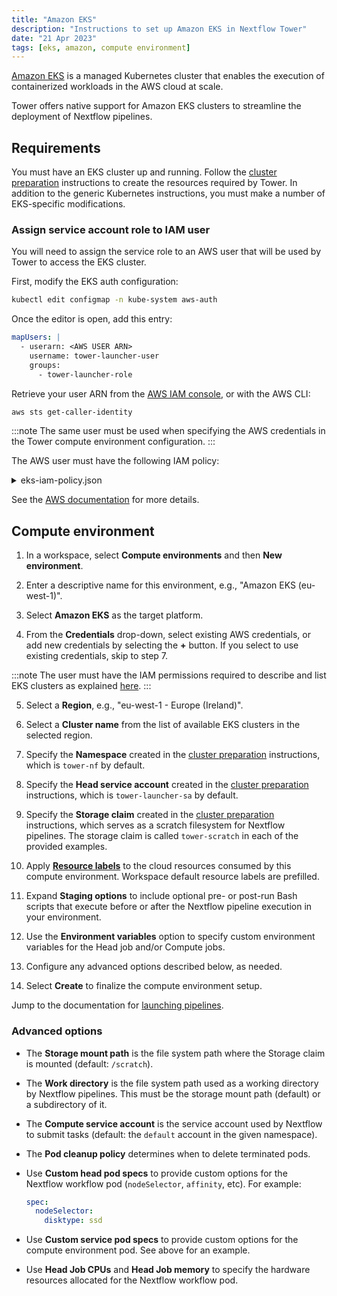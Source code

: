 ```yaml
---
title: "Amazon EKS"
description: "Instructions to set up Amazon EKS in Nextflow Tower"
date: "21 Apr 2023"
tags: [eks, amazon, compute environment]
---
```


[Amazon EKS](https://aws.amazon.com/eks/) is a managed Kubernetes cluster that enables the execution of containerized workloads in the AWS cloud at scale.

Tower offers native support for Amazon EKS clusters to streamline the deployment of Nextflow pipelines.

## Requirements

You must have an EKS cluster up and running. Follow the [cluster preparation](../compute-envs/k8s.mdx#cluster-preparation) instructions to create the resources required by Tower. In addition to the generic Kubernetes instructions, you must make a number of EKS-specific modifications.

### Assign service account role to IAM user

You will need to assign the service role to an AWS user that will be used by Tower to access the EKS cluster.

First, modify the EKS auth configuration:

```bash
kubectl edit configmap -n kube-system aws-auth
```

Once the editor is open, add this entry:

```yaml
mapUsers: |
  - userarn: <AWS USER ARN>
    username: tower-launcher-user
    groups:
      - tower-launcher-role
```

Retrieve your user ARN from the [AWS IAM console](https://console.aws.amazon.com/iam), or with the AWS CLI:

```bash
aws sts get-caller-identity
```

:::note
The same user must be used when specifying the AWS credentials in the Tower compute environment configuration.
:::

The AWS user must have the following IAM policy:

<details>
    <summary>eks-iam-policy.json</summary>

```yaml file=../_templates/eks/eks-iam-policy.json

```

</details>

See the [AWS documentation](https://docs.aws.amazon.com/eks/latest/userguide/add-user-role.html) for more details.

## Compute environment

1. In a workspace, select **Compute environments** and then **New environment**.

2. Enter a descriptive name for this environment, e.g., "Amazon EKS (eu-west-1)".

3. Select **Amazon EKS** as the target platform.

4. From the **Credentials** drop-down, select existing AWS credentials, or add new credentials by selecting the **+** button. If you select to use existing credentials, skip to step 7.

:::note
The user must have the IAM permissions required to describe and list EKS clusters as explained [here](#requirements).
:::

5. Select a **Region**, e.g., "eu-west-1 - Europe (Ireland)".

6. Select a **Cluster name** from the list of available EKS clusters in the selected region.

7. Specify the **Namespace** created in the [cluster preparation](../compute-envs/k8s.mdx#cluster-preparation) instructions, which is `tower-nf` by default.

8. Specify the **Head service account** created in the [cluster preparation](../compute-envs/k8s.mdx#cluster-preparation) instructions, which is `tower-launcher-sa` by default.

9. Specify the **Storage claim** created in the [cluster preparation](../compute-envs/k8s.mdx#cluster-preparation) instructions, which serves as a scratch filesystem for Nextflow pipelines. The storage claim is called `tower-scratch` in each of the provided examples.

10. Apply [**Resource labels**](../resource-labels/overview.mdx) to the cloud resources consumed by this compute environment. Workspace default resource labels are prefilled.

11. Expand **Staging options** to include optional pre- or post-run Bash scripts that execute before or after the Nextflow pipeline execution in your environment.

12. Use the **Environment variables** option to specify custom environment variables for the Head job and/or Compute jobs.

13. Configure any advanced options described below, as needed.

14. Select **Create** to finalize the compute environment setup.

Jump to the documentation for [launching pipelines](../launch/launchpad.mdx).

### Advanced options

- The **Storage mount path** is the file system path where the Storage claim is mounted (default: `/scratch`).

- The **Work directory** is the file system path used as a working directory by Nextflow pipelines. This must be the storage mount path (default) or a subdirectory of it.

- The **Compute service account** is the service account used by Nextflow to submit tasks (default: the `default` account in the given namespace).

- The **Pod cleanup policy** determines when to delete terminated pods.

- Use **Custom head pod specs** to provide custom options for the Nextflow workflow pod (`nodeSelector`, `affinity`, etc). For example:

  ```yaml
  spec:
    nodeSelector:
      disktype: ssd
  ```

- Use **Custom service pod specs** to provide custom options for the compute environment pod. See above for an example.

- Use **Head Job CPUs** and **Head Job memory** to specify the hardware resources allocated for the Nextflow workflow pod.

<!--revisit for k8s CE pages consolidation:

Fusion v2 config options

Did you actually follow this steps during your review?

When I set up my EKS installation a while ago (following @bentsherman 's guide here: https://seqera.io/blog/deploying-nextflow-on-amazon-eks/) I ran into difficulties getting the Tower-EKS link up and had to go off-script to get things working.

We should probably verify nothing changes depending on EKS version (e.g. 1.25). @enekui-->
